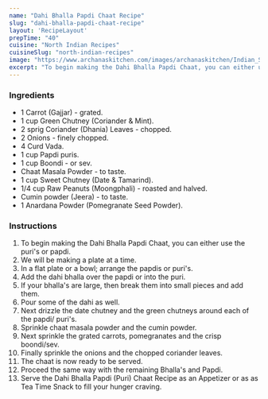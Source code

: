 ---
name: "Dahi Bhalla Papdi Chaat Recipe"
slug: "dahi-bhalla-papdi-chaat-recipe"
layout: 'RecipeLayout'
prepTime: "40"
cuisine: "North Indian Recipes"
cuisineSlug: "north-indian-recipes"
image: "https://www.archanaskitchen.com/images/archanaskitchen/Indian_Street_Food/Dahi_Bhalla_Puri_Recipe-1.jpg"
excerpt: "To begin making the Dahi Bhalla Papdi Chaat, you can either use the puris or papdi"
---

### Ingredients

- 1 Carrot (Gajjar) - grated.
- 1 cup Green Chutney (Coriander & Mint).
- 2 sprig Coriander (Dhania) Leaves - chopped.
- 2 Onions - finely chopped.
- 4 Curd Vada.
- 1 cup Papdi puris.
- 1 cup Boondi - or sev.
- Chaat Masala Powder - to taste.
- 1 cup Sweet Chutney (Date & Tamarind).
- 1/4 cup Raw Peanuts (Moongphali) - roasted and halved.
- Cumin powder (Jeera) - to taste.
- 1 Anardana Powder (Pomegranate Seed Powder).

### Instructions

1. To begin making the Dahi Bhalla Papdi Chaat, you can either use the puri's or papdi.
1. We will be making a plate at a time.
1. In a flat plate or a bowl; arrange the papdis or puri's.
1. Add the dahi bhalla over the papdi or into the puri.
1. If your bhalla's are large, then break them into small pieces and add them.
1. Pour some of the dahi as well.
1. Next drizzle the date chutney and the green chutneys around each of the papdi/ puri's.
1. Sprinkle chaat masala powder and the cumin powder.
1. Next sprinkle the grated carrots, pomegranates and the crisp boondi/sev.
1. Finally sprinkle the onions and the chopped coriander leaves.
1. The chaat is now ready to be served.
1. Proceed the same way with the remaining Bhalla's and Papdi.
1. Serve the Dahi Bhalla Papdi (Puri) Chaat Recipe as an Appetizer or as as Tea Time Snack to fill your hunger craving.
